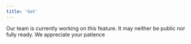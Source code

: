 ```yaml
---
title: 'Get'
---
```

<Warning>
  Our team is currently working on this feature. It may neither be public nor fully ready. We appreciate your patience
</Warning>